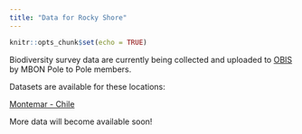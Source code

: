```yaml
---
title: "Data for Rocky Shore"
---
```


```r
knitr::opts_chunk$set(echo = TRUE)
```

Biodiversity survey data are currently being collected and uploaded to [OBIS](https://obis.org/) by MBON Pole to Pole members. 

Datasets are available for these locations:

[Montemar - Chile](https://obis.org/dataset/5e009291-b1ce-454f-bbcf-d98142eaeda9)

More data will become available soon!

